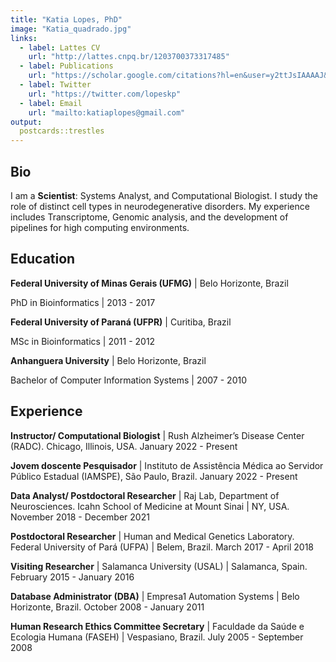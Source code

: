 ---
title: "Katia Lopes, PhD"
image: "Katia_quadrado.jpg"
links:
  - label: Lattes CV
    url: "http://lattes.cnpq.br/1203700373317485"
  - label: Publications
    url: "https://scholar.google.com/citations?hl=en&user=y2ttJsIAAAAJ&view_op=list_works&sortby=pubdate"
  - label: Twitter
    url: "https://twitter.com/lopeskp"
  - label: Email
    url: "mailto:katiaplopes@gmail.com"
output:
  postcards::trestles
---
 
## Bio

I am a **Scientist**: Systems Analyst, and Computational Biologist. I study the role of distinct cell types in neurodegenerative disorders. My experience includes Transcriptome, Genomic analysis, and the development of pipelines for high computing environments. 

## Education

**Federal University of Minas Gerais (UFMG)** | Belo Horizonte, Brazil

PhD in Bioinformatics | 2013 - 2017

**Federal University of Paraná (UFPR)** | Curitiba, Brazil

MSc in Bioinformatics | 2011 - 2012

**Anhanguera University** | Belo Horizonte, Brazil

Bachelor of Computer Information Systems | 2007 - 2010

## Experience

**Instructor/ Computational Biologist** | Rush Alzheimer’s Disease Center (RADC). Chicago, Illinois, USA. January 2022 - Present 

**Jovem doscente Pesquisador** | Instituto de Assistência Médica ao Servidor Público Estadual (IAMSPE), São Paulo, Brazil. January 2022 - Present 

**Data Analyst/ Postdoctoral Researcher** | Raj Lab, Department of Neurosciences. Icahn School of Medicine at Mount Sinai | NY, USA. November 2018 - December 2021

**Postdoctoral Researcher** | Human and Medical Genetics Laboratory. Federal University of Pará (UFPA) | Belem, Brazil. March 2017 - April 2018

**Visiting Researcher** | Salamanca University (USAL) | Salamanca, Spain. February 2015 - January 2016

**Database Administrator (DBA)** | Empresa1 Automation Systems | Belo Horizonte, Brazil. October 2008 - January 2011

**Human Research Ethics Committee Secretary** | Faculdade da Saúde e Ecologia Humana (FASEH) | Vespasiano, Brazil. July 2005 - September 2008



